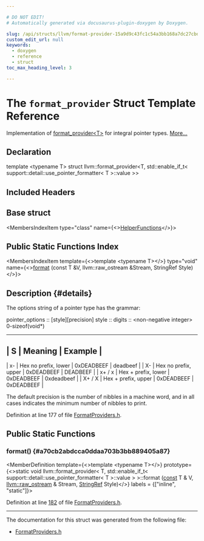 ```yaml
---

# DO NOT EDIT!
# Automatically generated via docusaurus-plugin-doxygen by Doxygen.

slug: /api/structs/llvm/format-provider-15a9d9c43fc1c54a3bb168a7dc27cbd1
custom_edit_url: null
keywords:
  - doxygen
  - reference
  - struct
toc_max_heading_level: 3

---
```





# The `format_provider` Struct Template Reference

<DoxygenPage pluginConfig={pluginConfig}>

Implementation of <a href="/docs/api/structs/llvm/format-provider">format&#95;provider&lt;T&gt;</a> for integral pointer types. <a href="#details">More...</a>

## Declaration

<CodeBlock>template &lt;typename T&gt;
struct llvm::format_provider&lt;T, std::enable&#95;if&#95;t&lt; support::detail::use&#95;pointer&#95;formatter&lt; T &gt;::value &gt;&gt;</CodeBlock>

## Included Headers

<IncludesList>
<IncludesListItem
  filePath="llvm/Support/FormatProviders.h"
  permalink="/docs/api/files/include/include/llvm/include/llvm/support/formatproviders-h"
  isLocal="true" />
</IncludesList>

## Base struct

<MembersIndex>

<MembersIndexItem
  type="class"
  name={<><a href="/docs/api/classes/llvm/support/detail/helperfunctions">HelperFunctions</a></>}>
</MembersIndexItem>

</MembersIndex>

## Public Static Functions Index

<MembersIndex>

<MembersIndexItem
  template={<>template &lt;typename T&gt;</>}
  type="void"
  name={<><a href="#a70cb2abdcca0ddaa703b3bb889405a87">format</a> (const T &amp;V, llvm::raw&#95;ostream &amp;Stream, StringRef Style)</>}>
</MembersIndexItem>

</MembersIndex>

## Description {#details}

The options string of a pointer type has the grammar:

pointer&#95;options :: &#91;style&#93;&#91;precision&#93; style ::  digits :: &lt;non-negative integer&gt; 0-sizeof(void&#42;)

<hr/>
 

<Link id="details" />


## | S | Meaning | Example |



<Link id="details" />



| x- | Hex no prefix, lower | 0xDEADBEEF | deadbeef | | X- | Hex no prefix, upper | 0xDEADBEEF | DEADBEEF | | x+ / x | Hex + prefix, lower | 0xDEADBEEF | 0xdeadbeef | | X+ / X | Hex + prefix, upper | 0xDEADBEEF | 0xDEADBEEF | 



<Link id="details" />



The default precision is the number of nibbles in a machine word, and in all cases indicates the minimum number of nibbles to print.

Definition at line 177 of file <a href="/docs/api/files/include/include/llvm/include/llvm/support/formatproviders-h">FormatProviders.h</a>.

<SectionDefinition>

## Public Static Functions

### format() {#a70cb2abdcca0ddaa703b3bb889405a87}

<MemberDefinition
  template={<>template &lt;typename T&gt;</>}
  prototype={<>static void llvm::format&#95;provider&lt; T, std::enable&#95;if&#95;t&lt; support::detail::use&#95;pointer&#95;formatter&lt; T &gt;::value &gt; &gt;::format (<a href="/docs/api/files/lib/lib/target/lib/target/aarch64/aarch64promoteconstant-cpp/#a90f8350fecae261c25be85d38b451bff">const</a> T &amp; V, <a href="/docs/api/classes/llvm/raw-ostream">llvm::raw&#95;ostream</a> &amp; Stream, <a href="/docs/api/classes/llvm/stringref">StringRef</a> Style)</>}
  labels = {["inline", "static"]}>

Definition at line <a href="/docs/api/files/include/include/llvm/include/llvm/support/formatproviders-h/#l00182">182</a> of file <a href="/docs/api/files/include/include/llvm/include/llvm/support/formatproviders-h">FormatProviders.h</a>.
</MemberDefinition>

</SectionDefinition>

<hr/>

The documentation for this struct was generated from the following file:

<ul>
<li><a href="/docs/api/files/include/include/llvm/include/llvm/support/formatproviders-h">FormatProviders.h</a></li>
</ul>

</DoxygenPage>
